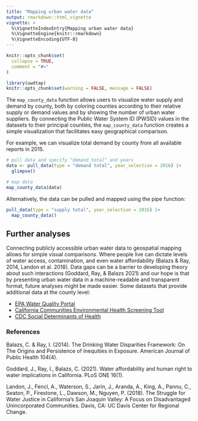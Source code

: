 ```yaml
---
title: "Mapping urban water data"
output: rmarkdown::html_vignette
vignette: >
  %\VignetteIndexEntry{Mapping urban water data}
  %\VignetteEngine{knitr::rmarkdown}
  %\VignetteEncoding{UTF-8}
---
```


```r
knitr::opts_chunk$set(
  collapse = TRUE,
  comment = "#>"
)
```

```r
library(uwdtap)
knitr::opts_chunk$set(warning = FALSE, message = FALSE) 
```


The ```map_county_data``` function allows users to visualize water supply and demand by county, both by coloring counties according to their relative supply or demand values and by showing the number of urban water suppliers. By connecting the Public Water System ID (PWSID) values in the datasets to their principal counties, the ```map_county_data``` function creates a simple visualization that facilitates easy geographical comparison.

For example, we can visualize total demand by county from all available reports in 2015.

```r
# pull data and specify "demand_total" and years
data <- pull_data(type = "demand total", year_selection = 2016) |> 
  glimpse()

# map data
map_county_data(data)
```

Alternatively, the data can be pulled and mapped using the pipe function:

```r
pull_data(type = "supply total", year_selection = 2016) |> 
  map_county_data()
```

## Further analyses

Connecting publicly accessible urban water data to geospatial mapping allows for simple visual comparisons. Where people live can dictate levels of water access, contamination, and even water affordability (Balazs & Ray, 2014, Landon et al. 2018). Data gaps can be a barrier to developing theory about such interactions (Goddard, Ray, & Balazs 2021) and our hope is that by presenting urban water data in a machine-readable and transparent format, future analyses might be made easier. 
Some datasets that provide additional data at the county level:

* [EPA Water Quality Portal](https://www.epa.gov/waterdata/water-quality-data-download)
* [California Communities Environmental Health Screening Tool](https://oehha.ca.gov/calenviroscreen/report/calenviroscreen-40)
* [CDC Social Determinants of Health](https://www.cdc.gov/places/social-determinants-of-health-and-places-data/index.html)

### References

Balazs, C. & Ray, I. (2014). The Drinking Water Disparities Framework: On The Origins and Persistence of Inequities in Exposure. American Journal of Public Health 104(4).

Goddard, J., Ray, I., Balazs, C. (2021). Water affordability and human right to water implications in California. PLoS ONE 16(1).

Landon, J., Fencl, A., Waterson, S., Jarin, J., Aranda, A., King, A., Pannu, C., Seaton, P., Firestone, L., Dawson, M., Nguyen, P. (2018). The Struggle for Water Justice in California’s San Joaquin Valley: A Focus on Disadvantaged Unincorporated Communities. Davis, CA: UC Davis Center for Regional Change.

